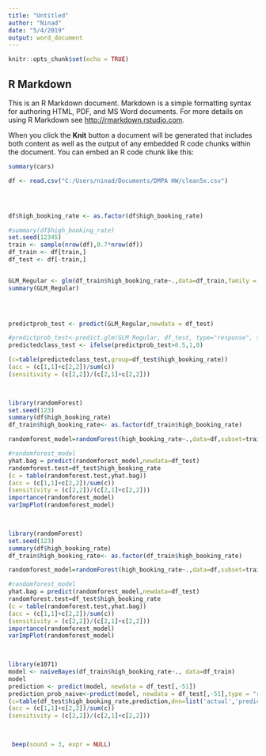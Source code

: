 ---
title: "Untitled"
author: "Ninad"
date: "5/4/2019"
output: word_document
---

```{r setup, include=FALSE}
knitr::opts_chunk$set(echo = TRUE)
```

## R Markdown

This is an R Markdown document. Markdown is a simple formatting syntax for authoring HTML, PDF, and MS Word documents. For more details on using R Markdown see <http://rmarkdown.rstudio.com>.

When you click the **Knit** button a document will be generated that includes both content as well as the output of any embedded R code chunks within the document. You can embed an R code chunk like this:

```{r cars}
summary(cars)
```
```{r}

df <- read.csv("C:/Users/ninad/Documents/DMPA HW/clean5x.csv")




df$high_booking_rate <- as.factor(df$high_booking_rate)

#summary(df$high_booking_rate)
set.seed(12345)
train <- sample(nrow(df),0.7*nrow(df))
df_train <- df[train,]
df_test <- df[-train,]


GLM_Regular <- glm(df_train$high_booking_rate~.,data=df_train,family = "binomial")
summary(GLM_Regular)


  
```
```{r}

predictprob_test <- predict(GLM_Regular,newdata = df_test)

#predictprob_test<-predict.glm(GLM_Regular, df_test, type="response", se.fit=FALSE)
predictedclass_test <- ifelse(predictprob_test>0.5,1,0)

(c=table(predictedclass_test,group=df_test$high_booking_rate))
(acc = (c[1,1]+c[2,2])/sum(c))
(sensitivity = (c[2,2])/(c[2,1]+c[2,2]))

  
```
```{r}


library(randomForest)
set.seed(123)
summary(df$high_booking_rate)
df_train$high_booking_rate<- as.factor(df_train$high_booking_rate)

randomforest_model=randomForest(high_booking_rate~.,data=df,subset=train,mtry=50,importance=TRUE,na.action=na.roughfix)

#randomforest_model
yhat.bag = predict(randomforest_model,newdata=df_test)
randomforest.test=df_test$high_booking_rate
(c = table(randomforest.test,yhat.bag))
(acc = (c[1,1]+c[2,2])/sum(c))
(sensitivity = (c[2,2])/(c[2,1]+c[2,2]))
importance(randomforest_model)
varImpPlot(randomforest_model)

 
```

```{r}


library(randomForest)
set.seed(123)
summary(df$high_booking_rate)
df_train$high_booking_rate<- as.factor(df_train$high_booking_rate)

randomforest_model=randomForest(high_booking_rate~.,data=df,subset=train,mtry=7,importance=TRUE,na.action=na.roughfix)

#randomforest_model
yhat.bag = predict(randomforest_model,newdata=df_test)
randomforest.test=df_test$high_booking_rate
(c = table(randomforest.test,yhat.bag))
(acc = (c[1,1]+c[2,2])/sum(c))
(sensitivity = (c[2,2])/(c[2,1]+c[2,2]))
importance(randomforest_model)
varImpPlot(randomforest_model)

 
```

```{r}


library(e1071)
model <- naiveBayes(df_train$high_booking_rate~., data=df_train)
model
prediction <- predict(model, newdata = df_test[,-51])
prediction_prob_naive<-predict(model, newdata = df_test[,-51],type = "raw")
(c=table(df_test$high_booking_rate,prediction,dnn=list('actual','predicted')))
(acc = (c[1,1]+c[2,2])/sum(c))
(sensitivity = (c[2,2])/(c[2,1]+c[2,2]))
  


 beep(sound = 3, expr = NULL)
```